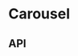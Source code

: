 
<Meta title="Components/Carousel" component={Carousel} />

# Carousel

<Canvas>
  <Story name="Base component">
    <Carousel
      hasFullWidthSlides={knobs.boolean('hasFullWidthSlides', false, 'Presentation')}
      hasShowCaption={knobs.boolean('hasShowCaption', false, 'Presentation')}
      hasSlideCounter={knobs.boolean('hasSlideCounter', false, 'Presentation')}
      theme={knobs.select('theme', ['dark', 'light'], 'dark', 'Presentation')}
      introduction={{
        cta: {
          style: CarouselFixture.introduction.cta.style,
          title: CarouselFixture.introduction.cta.title,
          url: CarouselFixture.introduction.cta.url,
          text: knobs.text(
            'cta text',
            CarouselFixture.introduction.cta.text,
            'Indroduction copy',
          ),
        },
        eyebrow: knobs.text(
          'eyebrow',
          CarouselFixture.introduction.eyebrow,
          'Indroduction copy',
        ),
        heading: knobs.text(
          'heading',
          CarouselFixture.introduction.heading,
          'Indroduction copy',
        ),
        description: knobs.text(
          'description',
          CarouselFixture.introduction.description,
          'Indroduction copy',
        ),
      }}
      slides={[
        {
          url: '/',
          description: knobs.text(
            'description',
            'Nunc dignissim quis',
            'First slide copy',
          ),
          heading: knobs.text(
            'heading',
            'Lorem ipsum dolor sit',
            'First slide copy',
          ),
          image: {
            altText: 'Lorem ipsum dolor sit',
            small:
              'https://www.aesop.com/medias/Aesop-SkinParsley-Seed-Facial-Cleanser-100mL-large.png?context=bWFzdGVyfGltYWdlc3wzNDYwMTh8aW1hZ2UvcG5nfGltYWdlcy9oYWMvaDIxLzg4MTUwMjM1ODczNTgucG5nfGFlYmNhMjRiM2Q2NWMzZTA1ZjljOTEyZmMxYmUyMTMyZDgyYjY4MGJlODU2OWEyNjkzYWQ0ZTBmMDY0NmQ1NjQ',
            medium:
              'https://www.aesop.com/medias/Aesop-SkinParsley-Seed-Facial-Cleanser-100mL-large.png?context=bWFzdGVyfGltYWdlc3wzNDYwMTh8aW1hZ2UvcG5nfGltYWdlcy9oYWMvaDIxLzg4MTUwMjM1ODczNTgucG5nfGFlYmNhMjRiM2Q2NWMzZTA1ZjljOTEyZmMxYmUyMTMyZDgyYjY4MGJlODU2OWEyNjkzYWQ0ZTBmMDY0NmQ1NjQ',
            large:
              'https://www.aesop.com/medias/Aesop-SkinParsley-Seed-Facial-Cleanser-100mL-large.png?context=bWFzdGVyfGltYWdlc3wzNDYwMTh8aW1hZ2UvcG5nfGltYWdlcy9oYWMvaDIxLzg4MTUwMjM1ODczNTgucG5nfGFlYmNhMjRiM2Q2NWMzZTA1ZjljOTEyZmMxYmUyMTMyZDgyYjY4MGJlODU2OWEyNjkzYWQ0ZTBmMDY0NmQ1NjQ',
          },
        },
        ...CarouselFixture.slides,
      ]}
    />
  </Story>
</Canvas>

## API

<ArgsTable of={Carousel} />
